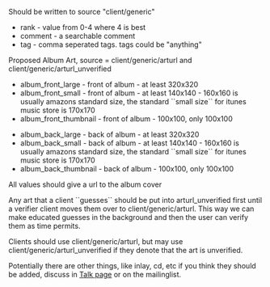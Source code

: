 Should be written to source "client/generic"

* rank - value from 0-4 where 4 is best
* comment - a searchable comment
* tag - comma seperated tags. tags could be "anything"

Proposed Album Art, source = client/generic/arturl and client/generic/arturl_unverified

* album_front_large - front of album - at least 320x320
* album_front_small - front of album - at least 140x140 - 160x160 is usually amazons standard size, the standard ``small size`` for itunes music store is 170x170
* album_front_thumbnail - front of album - 100x100, only 100x100

* album_back_large - back of album - at least 320x320
* album_back_small - back of album - at least 140x140 - 160x160 is usually amazons standard size, the standard ``small size`` for itunes music store is 170x170
* album_back_thumbnail - back of album - 100x100, only 100x100

All values should give a url to the album cover

Any art that a client ``guesses`` should be put into arturl_unverified first until a verifier client moves them over to client/generic/arturl. This way we can make educated guesses in the background and then the user can verify them as time permits. 

Clients should use client/generic/arturl, but may use client/generic/arturl_unverified if they denote that the art is unverified. 

Potentially there are other things, like inlay, cd, etc if you think they should be added, discuss in [[Talk:Generic properties policy|Talk page]] or on the mailinglist.